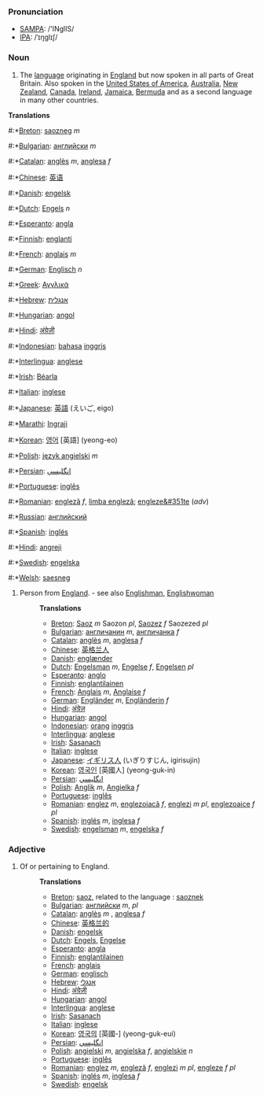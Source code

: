 ===Pronunciation===
*[[w:SAMPA|SAMPA]]: /'INglIS/
*[[w:IPA|IPA]]: /ˈɪŋglɪʃ/
===Noun===
# The [[language]] originating in [[w:England|England]] but now spoken in all parts of Great Britain.  Also spoken in the [[United States of America]], [[Australia]], [[New Zealand]], [[Canada]], [[Ireland]], [[Jamaica]], [[Bermuda]] and as a second language in many other countries.

'''Translations'''
#:*[[Breton]]: [[saozneg]] ''m''
#:*[[Bulgarian]]: [[английски]] ''m''
#:*[[Catalan]]: [[anglès]] ''m'', [[anglesa]] ''f''
#:*[[Chinese]]: [[英语]]
#:*[[Danish]]: [[engelsk]]
#:*[[Dutch]]: [[Engels]] ''n''
#:*[[Esperanto]]: [[angla]]
#:*[[Finnish]]: [[englanti]]
#:*[[French]]: [[anglais]] ''m''
#:*[[German]]: [[Englisch]] ''n''
#:*[[Greek]]: [[Αγγλικά]]
#:*[[Hebrew]]: [[אנגלית]]
#:*[[Hungarian]]: [[angol]]
#:*[[Hindi]]: [[अंग्रेज़ी]]
#:*[[Indonesian]]: [[bahasa]] [[inggris]]
#:*[[Interlingua]]: [[anglese]]
#:*[[Irish]]: [[Béarla]]
#:*[[Italian]]: [[inglese]]
#:*[[Japanese]]: [[英語]] (えいご, eigo)
#:*[[Marathi]]: [[Ingraji]] 
#:*[[Korean]]: [[영어]] [英語] (yeong-eo)
#:*[[Polish]]: [[język angielski]] ''m''
#:*[[Persian]]: [[انگليسي]]
#:*[[Portuguese]]: [[inglês]]
#:*[[Romanian]]: [[englezã]] ''f'', [[limba englezã]]; [[engleze&#351te]] (''adv'')
#:*[[Russian]]: [[английский]]
#:*[[Spanish]]: [[inglés]]
#:*[[Hindi]]: [[angreji]]
#:*[[Swedish]]: [[engelska]]
#:*[[Welsh]]: [[saesneg]]

# Person from [[England]]. - see also [[Englishman]], [[Englishwoman]]
#:'''Translations'''
#:*[[Breton]]: [[Saoz]] ''m'' Saozon ''pl'', [[Saozez]] ''f'' Saozezed ''pl''
#:*[[Bulgarian]]: [[англичанин]] ''m'', [[англичанка]] ''f''
#:*[[Catalan]]: [[anglès]] ''m'', [[anglesa]] ''f''
#:*[[Chinese]]: [[英格兰人]]
#:*[[Danish]]: [[englænder]]
#:*[[Dutch]]: [[Engelsman]] ''m'', [[Engelse]] ''f'', [[Engelsen]] ''pl''
#:*[[Esperanto]]: [[anglo]]
#:*[[Finnish]]: [[englantilainen]]
#:*[[French]]: [[Anglais]] ''m'', [[Anglaise]] ''f''
#:*[[German]]: [[Engländer]] ''m'', [[Engländerin]] ''f''
#:*[[Hindi]]: [[अंग्रेज़]]
#:*[[Hungarian]]: [[angol]]
#:*[[Indonesian]]: [[orang]] [[inggris]]
#:*[[Interlingua]]: [[anglese]]
#:*[[Irish]]: [[Sasanach]]
#:*[[Italian]]: [[inglese]]
#:*[[Japanese]]: [[イギリス人]] (いぎりすじん, igirisujin)
#:*[[Korean]]: [[영국인]] [英國人] (yeong-guk-in)
#:*[[Persian]]: [[انگليسي]]
#:*[[Polish]]: [[Anglik]] ''m'', [[Angielka]] ''f''
#:*[[Portuguese]]: [[inglês]]
#:*[[Romanian]]: [[englez]] ''m'', [[englezoiacã]] ''f'', [[englezi]] ''m pl'', [[englezoaice]] ''f pl''
#:*[[Spanish]]: [[inglés]] ''m'', [[inglesa]] ''f''
#:*[[Swedish]]: [[engelsman]] ''m'', [[engelska]] ''f''

===Adjective===

# Of or pertaining to England.
#:'''Translations'''
#:*[[Breton]]: [[saoz]], related to the language : [[saoznek]]
#:*[[Bulgarian]]: [[английски]] ''m'', ''pl''
#:*[[Catalan]]: [[anglès]] ''m'' , [[anglesa]] ''f''
#:*[[Chinese]]: [[英格兰的]]
#:*[[Danish]]: [[engelsk]]
#:*[[Dutch]]: [[Engels]], [[Engelse]]
#:*[[Esperanto]]: [[angla]]
#:*[[Finnish]]: [[englantilainen]]
#:*[[French]]: [[anglais]]
#:*[[German]]: [[englisch]]
#:*[[Hebrew]]: [[אנגלי]]
#:*[[Hindi]]: [[अंग्रेज़ी]]
#:*[[Hungarian]]: [[angol]]
#:*[[Interlingua]]: [[anglese]]
#:*[[Irish]]: [[Sasanach]]
#:*[[Italian]]: [[inglese]]
#:*[[Korean]]: [[영국의]] [英國-] (yeong-guk-eui)
#:*[[Persian]]: [[انگليسي]]
#:*[[Polish]]: [[angielski]] ''m'', [[angielska]] ''f'', [[angielskie]] ''n''
#:*[[Portuguese]]: [[inglês]]
#:*[[Romanian]]: [[englez]] ''m'', [[englezã]] ''f'', [[englezi]] ''m pl'', [[engleze]] ''f pl''
#:*[[Spanish]]: [[inglés]] ''m'', [[inglesa]] ''f''
#:*[[Swedish]]: [[engelsk]]